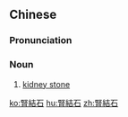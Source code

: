 {{also|肾结石}}
==Chinese==
{{zh-forms|s=肾结石|type=12}}
{{wikipedia|lang=zh}}

===Pronunciation===
{{zh-pron
|m=shènjiéshí
|cat=n
}}

===Noun===
{{zh-noun}}

# [[kidney stone]]

[[ko:腎結石]]
[[hu:腎結石]]
[[zh:腎結石]]